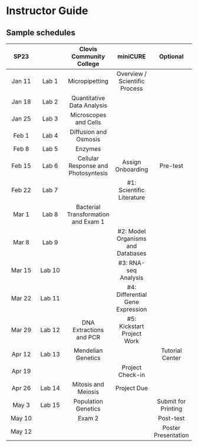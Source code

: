 # Instructor Guide {-}

## Sample schedules

| SP23 | | Clovis Community College | miniCURE | Optional |
| :---: | :---: | :---: | :---: | :---: |
| Jan 11 | Lab 1 | Micropipetting           | Overview / Scientific Process |          |
| Jan 18 | Lab 2 | Quantitative Data Analysis | | |
| Jan 25 | Lab 3 | Microscopes and Cells | | |
| Feb 1 | Lab 4 | Diffusion and Osmosis | | |
| Feb 8 | Lab 5 | Enzymes | | |
| Feb 15 | Lab 6 | Cellular Response and Photosyntesis | Assign Onboarding | Pre-test |
| Feb 22 | Lab 7 | | #1: Scientific Literature | |
| Mar 1 | Lab 8 | Bacterial Transformation and Exam 1 | | |
| Mar 8 | Lab 9 | | #2: Model Organisms and Databases | |
| Mar 15 | Lab 10 | | #3: RNA-seq Analysis | |
| Mar 22 | Lab 11 | | #4: Differential Gene Expression | |
| Mar 29 | Lab 12 | DNA Extractions and PCR | #5: Kickstart Project Work | |
| Apr 12 | Lab 13 | Mendelian Genetics | | Tutorial Center |
| Apr 19 | | | Project Check-in | |
| Apr 26 | Lab 14 | Mitosis and Meiosis | Project Due | |
| May 3 | Lab 15 | Population Genetics | | Submit for Printing |
| May 10 | | Exam 2 | | Post-test |
| May 12 | | | | Poster Presentation |
